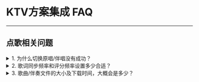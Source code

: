 # KTV方案集成 FAQ

- - -

## 点歌相关问题

<details class="zg-primary">
    <summary>1. 为什么切换原唱/伴唱没有成功？</summary>

只有带有伴奏的歌曲才可以切换原唱和伴奏。

</details>

<details class="zg-primary">
    <summary>2. 歌词同步频率和评分频率设置多少合适？</summary>

均设置为 60ms 一次。

</details>

<details class="zg-primary">
    <summary>3. 歌曲/伴奏文件的大小及下载时间，大概会是多少？</summary>

分为SQ（Standard Quality）、HQ、无损音乐（暂无），音质不同大小不同。歌曲：SQ是3-4M，HQ6-7M，伴奏：单音轨默认都是SQ等级，双音轨是10M左右。下载时间根据具体的下载网络类型和网速而定，如4G下行10M/s，下载时间在1s以内。

</details>
